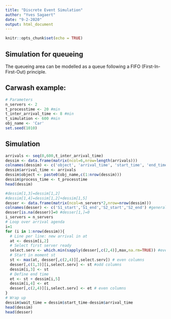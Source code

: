 ```yaml
---
title: "Discrete Event Simulation"
author: "Yves Sagaert"
date: "9-2-2020"
output: html_document
---
```


```r
knitr::opts_chunk$set(echo = TRUE)
```

## Simulation for queueing

The queueing area can be modelled as a queue following a FIFO (First-In-First-Out) principle.

## Carwash example:

```r
# Parameters
n_servers <- 2
t_processtime <- 20 #min
t_inter_arrival_time <- 8 #min
t_simulation <- 600 #min
obj_name <- 'Car'
set.seed(1010)
```

## Simulation

```r
arrivals <- seq(0,600,t_inter_arrival_time)
dessim <- data.frame(matrix(ncol=6,nrow=length(arrivals)))
colnames(dessim) <- c('object', 'arrival_time', 'start_time', 'end_time', 'process_time', 'wait_time')
dessim$arrival_time <- arrivals
dessim$object <- paste0(obj_name,c(1:nrow(dessim)))
dessim$process_time <- t_processtime
head(dessim)
```

```r
#dessim[1,3]=dessim[1,2]
#dessim[1,4]=dessim[1,2]+dessim[1,5]
desser <- data.frame(matrix(ncol=n_servers*2,nrow=nrow(dessim)))
colnames(desser) <- c('S1_start','S1_end','S2_start','S2_end') #generalise by even/odd
desser[is.na(desser)]=0 #desser[1,]=0
i_servers = n_servers
# Loop over arrival agenda
i=1
for (i in 1:nrow(dessim)){ 
  # Line per line: new arrival in at
  at <- dessim[i,2]
  # Select first server ready
  select.serv <- which.min(sapply(desser[,c(2,4)],max,na.rm=TRUE)) #even columns
  # Start in moment st
  st <- max(at, desser[,c(2,4)][,select.serv]) # even columns
  desser[,c(1,3)][i,select.serv] <- st #odd columns
  dessim[i,3] <- st
  # Define end time
  et <- st + dessim[i,5]
  dessim[i,4] <- et
  desser[,c(2,4)][i,select.serv] <- et # even columns
}
# Wrap up
dessim$wait_time = dessim$start_time-dessim$arrival_time
head(dessim)
head(desser)
```
